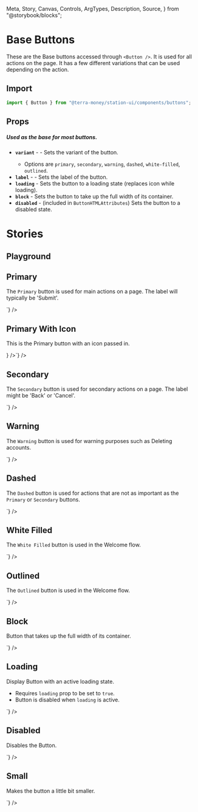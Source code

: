  Meta,
  Story,
  Canvas,
  Controls,
  ArgTypes,
  Description,
  Source,
} from "@storybook/blocks";

<Meta title="Components/Buttons/Base" />

# Base Buttons

These are the Base buttons accessed through `<Button />`. It is used for all actions on the page. It has a few different variations that can be used depending on the action.

## Import

```jsx
import { Button } from "@terra-money/station-ui/components/buttons";
```

## Props

##### Used as the base for most buttons.

- **`variant`** - <RequiredText /> - Sets the variant of the button.
  - Options are `primary`, `secondary`, `warning`, `dashed`, `white-filled`, `outlined`.
- **`label`** - <RequiredText /> - Sets the label of the button.
- **`loading`** - Sets the button to a loading state (replaces icon while loading).
- **`block`** - Sets the button to take up the full width of its container.
- **`disabled`** - (included in `ButtonHTMLAttributes`) Sets the button to a disabled state.

# Stories

## Playground

<div className="story_with_source_below">
  <Canvas of={ButtonStories.Playground} />
  <Controls of={ButtonStories.Playground} />
</div>

## Primary

The `Primary` button is used for main actions on a page. The label will typically be 'Submit'.

<div className="story_with_source_below">
  <Canvas of={ButtonStories.Primary} />
  <Source code={`<Button variant='primary' label='Primary' />`} />
</div>

## Primary With Icon

This is the Primary button with an icon passed in.

<div className="story_with_source_below">
  <Canvas of={ButtonStories.PrimaryWithIcon} sourceState="none" />
  <Source
    code={`<Button
  variant='primary'
  label='Primary'
  icon={<SmallCircleCheck fill='var(--token-light-white)' />}
/>`}
  />
</div>

## Secondary

The `Secondary` button is used for secondary actions on a page. The label might be 'Back' or 'Cancel'.

<div className="story_with_source_below">
  <Canvas of={ButtonStories.Secondary} />
  <Source code={`<Button variant='secondary' label='Secondary' />`} />
</div>

## Warning

The `Warning` button is used for warning purposes such as Deleting accounts.

<div className="story_with_source_below">
  <Canvas of={ButtonStories.Warning} />
  <Source code={`<Button variant='warning' label='Button' />`} />
</div>

## Dashed

The `Dashed` button is used for actions that are not as important as the `Primary` or `Secondary` buttons.

<div className="story_with_source_below">
  <Canvas of={ButtonStories.Dashed} />
  <Source
    code={`
    <Button variant='dashed' label='Button' />
  `}
  />
</div>

## White Filled

The `White Filled` button is used in the Welcome flow.

<div className="story_with_source_below">
  <Canvas of={ButtonStories.WhiteFilled} />
  <Source code={`<Button variant='white-filled' label='Button' />`} />
</div>

## Outlined

The `Outlined` button is used in the Welcome flow.

<div className="story_with_source_below">
  <Canvas of={ButtonStories.Outlined} />
  <Source
    code={`
    <Button variant='outlined' label='Button' />
  `}
  />
</div>

## Block

Button that takes up the full width of its container.

<div className="story_with_source_below">
  <Canvas of={ButtonStories.Block} />
  <Source code={`<Button variant='primary' label='Block' block />`} />
</div>

## Loading

Display Button with an active loading state.

- Requires `loading` prop to be set to `true`.
- Button is disabled when `loading` is active.

<div className="story_with_source_below">
  <Canvas of={ButtonStories.Loading} />
  <Source code={`<Button variant='primary' label='Loading' loading={true} />`} />
</div>

## Disabled

Disables the Button.

<div className="story_with_source_below">
  <Canvas of={ButtonStories.Disabled} />
  <Source code={`<Button variant='primary' label='Disabled' disabled />`} />
</div>

## Small

Makes the button a little bit smaller.

<div className="story_with_source_below">
  <Canvas of={ButtonStories.Small} />
  <Source code={`<Button variant='primary' small />`} />
</div>